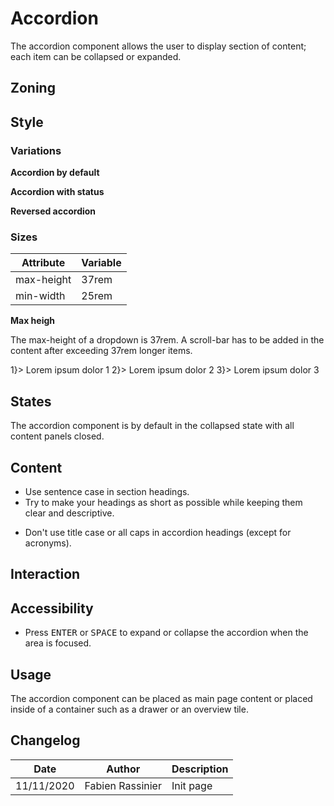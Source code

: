 

<Meta title="Components/Accordion" />

# Accordion

The accordion component allows the user to display section of content; each item can be collapsed or expanded.

## Zoning

<FigmaImage src="https://www.figma.com/file/qc8oUSyVJM67gSsbTShftt/%F0%9F%93%90-Zoning?node-id=70%3A93" alt="zoning image for accordion" />


## Style

### Variations

**Accordion by default**

<FigmaImage src="https://www.figma.com/file/CDfr4jLz1m6Ud2RNi4qpQJ/Accordion?node-id=3%3A63" alt="accordion by default" />

**Accordion with status**

<FigmaImage src="https://www.figma.com/file/CDfr4jLz1m6Ud2RNi4qpQJ/Accordion?node-id=2%3A93" alt="accordion with status" />

**Reversed accordion**

<FigmaImage src="https://www.figma.com/file/CDfr4jLz1m6Ud2RNi4qpQJ/Accordion?node-id=3%3A97" alt="reversed accordion" />

### Sizes

| Attribute  | Variable |
| ---------- | -------- |
| max-height | 37rem    |
| min-width  | 25rem    |

**Max heigh**

The max-height of a dropdown is 37rem. A scroll-bar has to be added in the content after exceeding 37rem longer items.


<Canvas>
    <Story name="default">
        <Accordion>
            <Accordion.Item disclosure={<Button.Ghost>1</Button.Ghost>}>
                Lorem ipsum dolor 1
            </Accordion.Item>
            <Accordion.Item disclosure={<Button.Ghost>2</Button.Ghost>}>
                Lorem ipsum dolor 2
            </Accordion.Item>
            <Accordion.Item disclosure={<Button.Ghost>3</Button.Ghost>}>
                Lorem ipsum dolor 3
            </Accordion.Item>
        </Accordion>
    </Story>
</Canvas>

## States

The accordion component is by default in the collapsed state with all content panels closed.

<FigmaImage src="https://www.figma.com/file/CDfr4jLz1m6Ud2RNi4qpQJ/Accordion?node-id=2%3A88" alt="accordion states" />


## Content


<Use>
	<Use.Do>
		<ul>
			<li>Use sentence case in section headings.</li>
			<li>Try to make your headings as short as possible while keeping them clear and descriptive.</li>
		</ul>
	</Use.Do>
	<Use.Dont>
		<ul>
			<li>Don't use title case or all caps in accordion headings (except for acronyms).</li>
		</ul>
	</Use.Dont>

</Use>

## Interaction

## Accessibility

- Press <kbd>ENTER</kbd> or <kbd>SPACE</kbd> to expand or collapse the accordion when the area is focused.

## Usage

The accordion component can be placed as main page content or placed inside of a container such as a drawer or an overview tile.

## Changelog

| Date       | Author           | Description |
| ---------- | ---------------- | ----------- |
| 11/11/2020 | Fabien Rassinier | Init page   |
